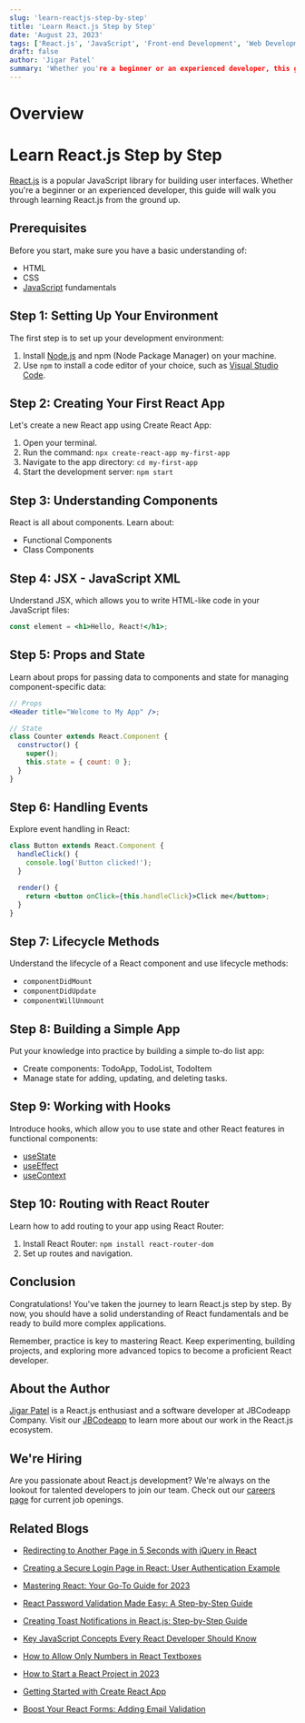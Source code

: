```yaml
---
slug: 'learn-reactjs-step-by-step'
title: 'Learn React.js Step by Step'
date: 'August 23, 2023'
tags: ['React.js', 'JavaScript', 'Front-end Development', 'Web Development']
draft: false
author: 'Jigar Patel'
summary: 'Whether you're a beginner or an experienced developer, this guide will walk you through learning React.js from the ground up. Start with the basics and progress step by step to become a proficient React developer.'
---
```


# Overview

<TOCInline toc={props.toc} exclude="Overview" toHeading={2} />

# Learn React.js Step by Step

[React.js](https://react.dev/) is a popular JavaScript library for building user interfaces. Whether you're a beginner or an experienced developer, this guide will walk you through learning React.js from the ground up.

## Prerequisites

Before you start, make sure you have a basic understanding of:

- HTML
- CSS
- [JavaScript](https://www.javascript.com/) fundamentals

## Step 1: Setting Up Your Environment

The first step is to set up your development environment:

1. Install [Node.js](https://nodejs.org/en) and npm (Node Package Manager) on your machine.
2. Use `npm` to install a code editor of your choice, such as [Visual Studio Code](https://code.visualstudio.com/).

## Step 2: Creating Your First React App

Let's create a new React app using Create React App:

1. Open your terminal.
2. Run the command: `npx create-react-app my-first-app`
3. Navigate to the app directory: `cd my-first-app`
4. Start the development server: `npm start`

## Step 3: Understanding Components

React is all about components. Learn about:

- Functional Components
- Class Components

## Step 4: JSX - JavaScript XML

Understand JSX, which allows you to write HTML-like code in your JavaScript files:

```jsx
const element = <h1>Hello, React!</h1>;
```

## Step 5: Props and State

Learn about props for passing data to components and state for managing component-specific data:

```jsx
// Props
<Header title="Welcome to My App" />;

// State
class Counter extends React.Component {
  constructor() {
    super();
    this.state = { count: 0 };
  }
}
```

## Step 6: Handling Events

Explore event handling in React:

```jsx
class Button extends React.Component {
  handleClick() {
    console.log('Button clicked!');
  }

  render() {
    return <button onClick={this.handleClick}>Click me</button>;
  }
}
```

## Step 7: Lifecycle Methods

Understand the lifecycle of a React component and use lifecycle methods:

- `componentDidMount`
- `componentDidUpdate`
- `componentWillUnmount`

## Step 8: Building a Simple App

Put your knowledge into practice by building a simple to-do list app:

- Create components: TodoApp, TodoList, TodoItem
- Manage state for adding, updating, and deleting tasks.

## Step 9: Working with Hooks

Introduce hooks, which allow you to use state and other React features in functional components:

- [useState](https://react.dev/reference/react/useState)
- [useEffect](https://legacy.reactjs.org/docs/hooks-effect.html)
- [useContext](https://react.dev/reference/react/useContext)

## Step 10: Routing with React Router

Learn how to add routing to your app using React Router:

1. Install React Router: `npm install react-router-dom`
2. Set up routes and navigation.

## Conclusion

Congratulations! You've taken the journey to learn React.js step by step. By now, you should have a solid understanding of React fundamentals and be ready to build more complex applications.

Remember, practice is key to mastering React. Keep experimenting, building projects, and exploring more advanced topics to become a proficient React developer.

## About the Author

[Jigar Patel](https://expertlaravel.com) is a React.js enthusiast and a software developer at JBCodeapp Company. Visit our [JBCodeapp](https://jbcodeapp.com) to learn more about our work in the React.js ecosystem.

## We're Hiring

Are you passionate about React.js development? We're always on the lookout for talented developers to join our team. Check out our [careers page](https://jbcodeapp.com) for current job openings.

## Related Blogs

- [Redirecting to Another Page in 5 Seconds with jQuery in React](redirecting-another-page-5-seconds-jquery-in-react)

- [Creating a Secure Login Page in React: User Authentication Example](secure-login-react-user-authentication)

- [Mastering React: Your Go-To Guide for 2023](mastering-react-2023-guide)

- [React Password Validation Made Easy: A Step-by-Step Guide](react-password-validation-step-by-step)

- [Creating Toast Notifications in React.js: Step-by-Step Guide](react-toast-notifications-step-by-step-guide)

- [Key JavaScript Concepts Every React Developer Should Know](key-javascript-concepts-for-react-developers)

- [How to Allow Only Numbers in React Textboxes](how-to-allow-only-numbers-in-react-textboxes)

- [How to Start a React Project in 2023](how-to-start-a-react-project-in-2023)

- [Getting Started with Create React App](getting-started-with-create-react-app)

- [Boost Your React Forms: Adding Email Validation](boost-your-react-forms-adding-email-validation)
